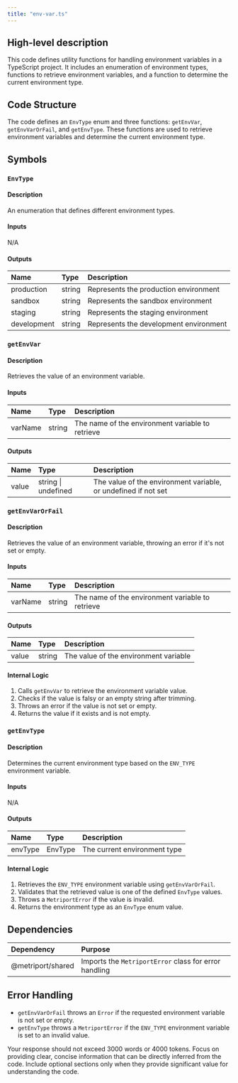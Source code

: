 ```yaml
---
title: "env-var.ts"
---
```


## High-level description
This code defines utility functions for handling environment variables in a TypeScript project. It includes an enumeration of environment types, functions to retrieve environment variables, and a function to determine the current environment type.

## Code Structure
The code defines an `EnvType` enum and three functions: `getEnvVar`, `getEnvVarOrFail`, and `getEnvType`. These functions are used to retrieve environment variables and determine the current environment type.

## Symbols

### `EnvType`
#### Description
An enumeration that defines different environment types.

#### Inputs
N/A

#### Outputs
| Name | Type | Description |
|:-----|:-----|:------------|
| production | string | Represents the production environment |
| sandbox | string | Represents the sandbox environment |
| staging | string | Represents the staging environment |
| development | string | Represents the development environment |

### `getEnvVar`
#### Description
Retrieves the value of an environment variable.

#### Inputs
| Name | Type | Description |
|:-----|:-----|:------------|
| varName | string | The name of the environment variable to retrieve |

#### Outputs
| Name | Type | Description |
|:-----|:-----|:------------|
| value | string \| undefined | The value of the environment variable, or undefined if not set |

### `getEnvVarOrFail`
#### Description
Retrieves the value of an environment variable, throwing an error if it's not set or empty.

#### Inputs
| Name | Type | Description |
|:-----|:-----|:------------|
| varName | string | The name of the environment variable to retrieve |

#### Outputs
| Name | Type | Description |
|:-----|:-----|:------------|
| value | string | The value of the environment variable |

#### Internal Logic
1. Calls `getEnvVar` to retrieve the environment variable value.
2. Checks if the value is falsy or an empty string after trimming.
3. Throws an error if the value is not set or empty.
4. Returns the value if it exists and is not empty.

### `getEnvType`
#### Description
Determines the current environment type based on the `ENV_TYPE` environment variable.

#### Inputs
N/A

#### Outputs
| Name | Type | Description |
|:-----|:-----|:------------|
| envType | EnvType | The current environment type |

#### Internal Logic
1. Retrieves the `ENV_TYPE` environment variable using `getEnvVarOrFail`.
2. Validates that the retrieved value is one of the defined `EnvType` values.
3. Throws a `MetriportError` if the value is invalid.
4. Returns the environment type as an `EnvType` enum value.

## Dependencies
| Dependency | Purpose |
|:-----------|:--------|
| @metriport/shared | Imports the `MetriportError` class for error handling |

## Error Handling
- `getEnvVarOrFail` throws an `Error` if the requested environment variable is not set or empty.
- `getEnvType` throws a `MetriportError` if the `ENV_TYPE` environment variable is set to an invalid value.

Your response should not exceed 3000 words or 4000 tokens. Focus on providing clear, concise information that can be directly inferred from the code. Include optional sections only when they provide significant value for understanding the code.
